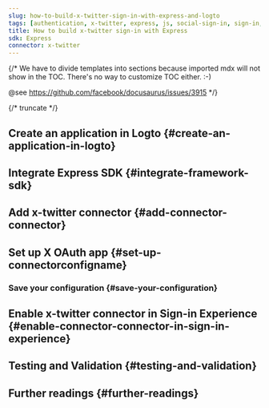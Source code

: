 ```yaml
---
slug: how-to-build-x-twitter-sign-in-with-express-and-logto
tags: [authentication, x-twitter, express, js, social-sign-in, sign-in, login]
title: How to build x-twitter sign-in with Express
sdk: Express
connector: x-twitter
---
```


{/*
  We have to divide templates into sections because imported mdx will not show in the TOC.
  There's no way to customize TOC either. :-)

  @see https://github.com/facebook/docusaurus/issues/3915
*/}




{/* truncate */}

<Intro connector={connector} sdk="Express" link="https://expressjs.com" />

## Create an application in Logto \{#create-an-application-in-logto}

<CreateApplication type="Traditional web" framework="Express" />

## Integrate Express SDK \{#integrate-framework-sdk}

<IntegrateSdk />

## Add x-twitter connector \{#add-connector-connector}

<AddSocialConnector connector={connector} framework="Express" />

## Set up X OAuth app \{#set-up-connectorconfigname}

<ConnectorGuide />

### Save your configuration \{#save-your-configuration}

<SaveYourConfiguration connector={connector} />

## Enable x-twitter connector in Sign-in Experience \{#enable-connector-connector-in-sign-in-experience}

<EnableSocialConnector connector={connector} />

## Testing and Validation \{#testing-and-validation}

<TestingAndValidation connector={connector} sdk="Express" />

## Further readings \{#further-readings}

<FurtherReadings />